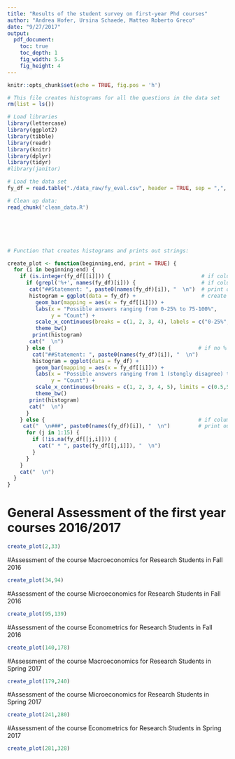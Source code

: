 ```yaml
---
title: "Results of the student survey on first-year Phd courses"
author: "Andrea Hofer, Ursina Schaede, Matteo Roberto Greco"
date: "9/27/2017"
output: 
  pdf_document:
    toc: true
    toc_depth: 1
    fig_width: 5.5
    fig_height: 4
---
```


```r
knitr::opts_chunk$set(echo = TRUE, fig.pos = 'h')
```



```r
# This file creates histograms for all the questions in the data set
rm(list = ls())
```

```r
# Load libraries
library(lettercase)
library(ggplot2)
library(tibble)
library(readr)
library(knitr)
library(dplyr)
library(tidyr)
#library(janitor)
```


```r
# Load the data set
fy_df = read.table("./data_raw/fy_eval.csv", header = TRUE, sep = ",", check.names = FALSE, na.strings = c(""," ","NA"), stringsAsFactors = FALSE)


```

```r
# Clean up data:
read_chunk('clean_data.R')
```
```r
```
```r
```
```r
```
```r
```
```r
```


```r
# Function that creates histograms and prints out strings:

create_plot <- function(beginning,end, print = TRUE) {
  for (i in beginning:end) {
    if (is.integer(fy_df[[i]])) {                             # if column is int, create histogram
      if (grepl('%+', names(fy_df)[i])) {                     # if column has % sign, change labels of histogram
       cat("##Statement: ", paste0(names(fy_df)[i]), "  \n")  # print out column name
       histogram = ggplot(data = fy_df) +                     # create histogram
         geom_bar(mapping = aes(x = fy_df[[i]])) +
         labs(x = "Possible answers ranging from 0-25% to 75-100%",
              y = "Count") +
         scale_x_continuous(breaks = c(1, 2, 3, 4), labels = c("0-25%", "25-50%", "50-75%", "75-100%"), limits =                 c(0.5,4.5)) +
         theme_bw()
        print(histogram)
       cat("  \n")
      } else {                                               # if no % sign, have different graph labels
        cat("##Statement: ", paste0(names(fy_df)[i]), "  \n")
        histogram = ggplot(data = fy_df) +
         geom_bar(mapping = aes(x = fy_df[[i]])) +
         labs(x = "Possible answers ranging from 1 (stongly disagree) to 5 (strongly agree)",
              y = "Count") +
         scale_x_continuous(breaks = c(1, 2, 3, 4, 5), limits = c(0.5,5.5)) +
         theme_bw()
       print(histogram)  
       cat("  \n")
      }
    } else {                                                 # if column not integer, print out text in string 
     cat("  \n###", paste0(names(fy_df)[i]), "  \n")         # print out column name
      for (j in 1:15) {
        if (!is.na(fy_df[[j,i]])) {
          cat(" * ", paste(fy_df[[j,i]]), "  \n")
        }
      }
    }
    cat("  \n")
  }
}
```

# General Assessment of the first year courses 2016/2017 
```r
create_plot(2,33)
```
\pagebreak

#Assessment of the course Macroeconomics for Research Students in Fall 2016 
```r
create_plot(34,94)
```
 \pagebreak
 
#Assessment of the course Microeconomics for Research Students in Fall 2016 
```r
create_plot(95,139)
```
\pagebreak

#Assessment of the course Econometrics for Research Students in Fall 2016 
```r
create_plot(140,178)
```
\pagebreak

#Assessment of the course Macroeconomics for Research Students in Spring 2017 
```r
create_plot(179,240)
```
\pagebreak

#Assessment of the course Microeconomics for Research Students in Spring 2017 
```r
create_plot(241,280)
```
\pagebreak

#Assessment of the course Econometrics for Research Students in Spring 2017 
```r
create_plot(281,328)
```



